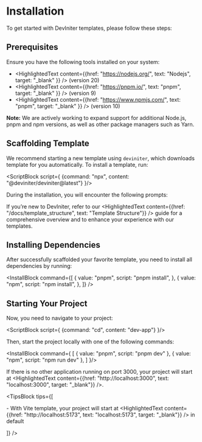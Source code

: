 
# Installation

To get started with DevIniter templates, please follow these steps:

## Prerequisites

Ensure you have the following tools installed on your system:

- <HighlightedText content={{href: "https://nodejs.org/", text: "Nodejs", target: "_blank" }} /> (version 20)
- <HighlightedText content={{href: "https://pnpm.io/", text: "pnpm", target: "_blank" }} /> (version 9)
- <HighlightedText content={{href: "https://www.npmjs.com/", text: "pnpm", target: "_blank" }} /> (version 10)

<strong>Note:</strong> We are actively working to expand support for additional Node.js, pnpm and npm versions, as well as other package managers such as Yarn.

## Scaffolding Template

We recommend starting a new template using `deviniter`, which downloads template for you automatically. To install a template, run:

<ScriptBlock script={
    {command: "npx",
    content: "@deviniter/deviniter@latest"}
}/>

During the installation, you will encounter the following prompts:

<QuestionBlock />

If you’re new to DevIniter, refer to our <HighlightedText content={{href: "/docs/template_structure", text: "Template Structure"}} /> guide for a comprehensive overview and to enhance your experience with our templates.

## Installing Dependencies

After successfully scaffolded your favorite template, you need to install all dependencies by running:

<InstallBlock command={[
    {
      value: "pnpm",
      script: "pnpm install",
    },
    {
      value: "npm",
      script: "npm install",
    },
  ]} />

## Starting Your Project

Now, you need to navigate to your project:

<ScriptBlock script={
    {command: "cd",
    content: "dev-app"}
}/>

Then, start the project locally with one of the following commands:

<InstallBlock command={
    [
        {
            value: "pnpm",
            script: "pnpm dev"
        },
        {
            value: "npm",
            script: "npm run dev"
        },
    ]
}/>

If there is no other application running on port 3000, your project will start at <HighlightedText content={{href: "http://localhost:3000", text: "localhost:3000", target: "_blank"}} />.

<TipsBlock tips={[
    <p>- With <span className="text-[#e4c1f9] font-semibold">Vite</span> template, your project will start at <HighlightedText content={{href: "http://localhost:5173", text: "localhost:5173", target: "_blank"}} /> in default</p>
]} />
